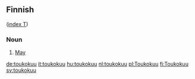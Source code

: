 ==Finnish==
([[Wiktionary:Finnish_index_t|index T]])

===Noun===

# [[May]]

[[de:toukokuu]]
[[it:toukokuu]]
[[hu:toukokuu]]
[[nl:toukokuu]]
[[pl:Toukokuu]]
[[fi:Toukokuu]]
[[sv:toukokuu]]